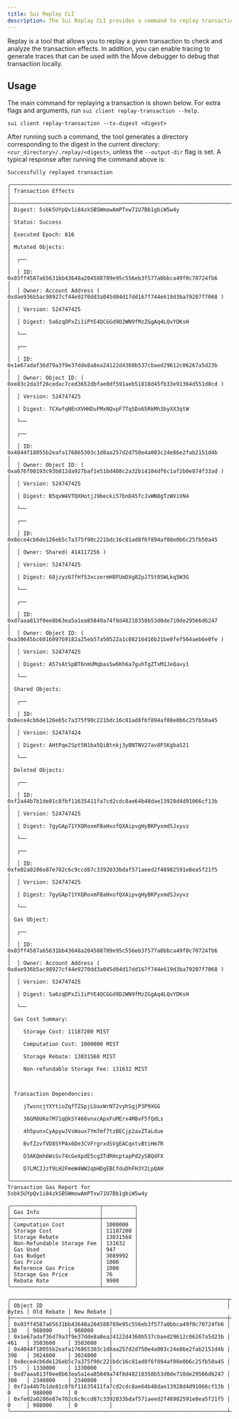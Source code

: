 ```yaml
---
title: Sui Replay CLI
description: The Sui Replay CLI provides a command to replay transactions and generate traces for the Move debugger.
---
```


Replay is a tool that allows you to replay a given transaction to check and analyze the transaction effects. In addition, you can enable tracing to generate traces that can be used
with the Move debugger to debug that transaction locally.

## Usage 
The main command for replaying a transaction is shown below. For extra flags and arguments, run `sui client replay-transaction --help`.

```
sui client replay-transaction --tx-digest <digest>
```

After running such a command, the tool generates a directory corresponding to the digest in the current directory: `<cur_directory>/.replay/<digest>`, unless the `--output-dir` flag is set.
A typical response after running the command above is:
```
Successfully replayed transaction

╭───────────────────────────────────────────────────────────────────────────────────────────────────╮
│ Transaction Effects                                                                               │
├───────────────────────────────────────────────────────────────────────────────────────────────────┤
│ Digest: 5sbk5UYpQv1i84zkSBSWmowAmPTxw71U7Bb1gbiW5w4y                                              │
│ Status: Success                                                                                   │
│ Executed Epoch: 816                                                                               │
│ Mutated Objects:                                                                                  │
│  ┌──                                                                                              │
│  │ ID: 0x03ff4587a65631bb43648a204588789e95c556eb3f577a0bbca49f0c70724fb6                         │
│  │ Owner: Account Address ( 0xdae936b5ac98927cf44e9270dd3a045d04d17dd167f744e619d3ba79207f7068 )  │
│  │ Version: 524747425                                                                             │
│  │ Digest: 5a6zqDPxZi1iPYE4QCGGd9D2WN9fMzZGgAq4LQvYDKsH                                           │
│  └──                                                                                              │
│  ┌──                                                                                              │
│  │ ID: 0x1e67adaf36d79a3f9e37dde8a8ea24122d4360b537cbaed29612c06267a5d23b                         │
│  │ Owner: Object ID: ( 0xe83c2da3f26cedac7ced3652dbfae0df591aeb51818d45fb33e91364d551d0cd )       │
│  │ Version: 524747425                                                                             │
│  │ Digest: 7CXwfqNEnXVHHDuFMxNQvpF7TqSDo65RkMh3byXX3qtW                                           │
│  └──                                                                                              │
│  ┌──                                                                                              │
│  │ ID: 0x4044f18055b2eafa176865303c1d8aa257d2d750e4a003c24e86e2fab2151d4b                         │
│  │ Owner: Object ID: ( 0xa676f00193c93b812da927baf1e51bd408c2a32b14104df6c1af2b0e874f33ad )       │
│  │ Version: 524747425                                                                             │
│  │ Digest: B5qvW4VTQXHotjJ9becki57bnD45fcJvWN8gTzWViVN4                                           │
│  └──                                                                                              │
│  ┌──                                                                                              │
│  │ ID: 0x8ece4cb6de126eb5c7a375f90c221bdc16c81ad8f6f894af08e0b6c25fb50a45                         │
│  │ Owner: Shared( 414117256 )                                                                     │
│  │ Version: 524747425                                                                             │
│  │ Digest: 68jzyz67fHfS3xczermH8FUmDXg82pJ75t8SWLkq5W3G                                           │
│  └──                                                                                              │
│  ┌──                                                                                              │
│  │ ID: 0xd7aaa813f0ee8b63ea5a1ea85849a74f8d48210358b53d0de710de29566d6247                         │
│  │ Owner: Object ID: ( 0xa30645bc6016097b9182a25eb57a50522a1c08216416b21be8fef564aeb6e0fe )       │
│  │ Version: 524747425                                                                             │
│  │ Digest: A57sAtSpBT6nmUMqbas5w6Kh6a7guhTgZTxM1JeQavy1                                           │
│  └──                                                                                              │
│ Shared Objects:                                                                                   │
│  ┌──                                                                                              │
│  │ ID: 0x8ece4cb6de126eb5c7a375f90c221bdc16c81ad8f6f894af08e0b6c25fb50a45                         │
│  │ Version: 524747424                                                                             │
│  │ Digest: AHtPqe2Spt5N1ba5QiBtnkj3yBNTNV27av8FSKgbaS21                                           │
│  └──                                                                                              │
│ Deleted Objects:                                                                                  │
│  ┌──                                                                                              │
│  │ ID: 0xf2a44b7b1de81c8fbf11635411fa7cd2cdc8ae64b48dae13928d4d91066cf13b                         │
│  │ Version: 524747425                                                                             │
│  │ Digest: 7gyGAp71YXQRoxmFBaHxofQXAipvgHyBKPyxmdSJxyvz                                           │
│  └──                                                                                              │
│  ┌──                                                                                              │
│  │ ID: 0xfe02a0286e87e702c6c9ccd87c3392033bdaf571aeed2f48982591e8ea5f21f5                         │
│  │ Version: 524747425                                                                             │
│  │ Digest: 7gyGAp71YXQRoxmFBaHxofQXAipvgHyBKPyxmdSJxyvz                                           │
│  └──                                                                                              │
│ Gas Object:                                                                                       │
│  ┌──                                                                                              │
│  │ ID: 0x03ff4587a65631bb43648a204588789e95c556eb3f577a0bbca49f0c70724fb6                         │
│  │ Owner: Account Address ( 0xdae936b5ac98927cf44e9270dd3a045d04d17dd167f744e619d3ba79207f7068 )  │
│  │ Version: 524747425                                                                             │
│  │ Digest: 5a6zqDPxZi1iPYE4QCGGd9D2WN9fMzZGgAq4LQvYDKsH                                           │
│  └──                                                                                              │
│ Gas Cost Summary:                                                                                 │
│    Storage Cost: 11187200 MIST                                                                    │
│    Computation Cost: 1000000 MIST                                                                 │
│    Storage Rebate: 13031568 MIST                                                                  │
│    Non-refundable Storage Fee: 131632 MIST                                                        │
│                                                                                                   │
│ Transaction Dependencies:                                                                         │
│    jTwsncjYXYtioZqfTZSpjLUaxWrNT2vyhSgjP3P9XGG                                                    │
│    36GM8UKe7M71qQkSY468vnxcApxFuMErx4M8vF5fQdLs                                                   │
│    4h5punxCyApywJVsWaux7Ym7mf7tzBECjp2avZTaLdue                                                   │
│    BvfZzvfVD8SYPAx6De3CVFrgrxdSVgEACqxtvBtiHm7R                                                   │
│    D3AKQmh6WsSv74cGeXpdE5cg3TdRHcptapPd2ySBQdFX                                                   │
│    D7LMC2Jzf9LH2FmeW4WW2qbHDgEBCfduDhFH3Y2LpQAH                                                   │
╰───────────────────────────────────────────────────────────────────────────────────────────────────╯
Transaction Gas Report for 5sbk5UYpQv1i84zkSBSWmowAmPTxw71U7Bb1gbiW5w4y

╭────────────────────────────┬──────────╮
│ Gas Info                   │          │
├────────────────────────────┼──────────┤
│ Computation Cost           │ 1000000  │
│ Storage Cost               │ 11187200 │
│ Storage Rebate             │ 13031568 │
│ Non-Refundable Storage Fee │ 131632   │
│ Gas Used                   │ 947      │
│ Gas Budget                 │ 3089992  │
│ Gas Price                  │ 1000     │
│ Reference Gas Price        │ 1000     │
│ Storage Gas Price          │ 76       │
│ Rebate Rate                │ 9900     │
╰────────────────────────────┴──────────╯

╭────────────────────────────────────────────────────────────────────┬───────┬────────────┬────────────╮
│ Object ID                                                          │ Bytes │ Old Rebate │ New Rebate │
├────────────────────────────────────────────────────────────────────┼───────┼────────────┼────────────┤
│ 0x03ff4587a65631bb43648a204588789e95c556eb3f577a0bbca49f0c70724fb6 │ 130   │ 988000     │ 988000     │
│ 0x1e67adaf36d79a3f9e37dde8a8ea24122d4360b537cbaed29612c06267a5d23b │ 461   │ 3503600    │ 3503600    │
│ 0x4044f18055b2eafa176865303c1d8aa257d2d750e4a003c24e86e2fab2151d4b │ 398   │ 3024800    │ 3024800    │
│ 0x8ece4cb6de126eb5c7a375f90c221bdc16c81ad8f6f894af08e0b6c25fb50a45 │ 175   │ 1330000    │ 1330000    │
│ 0xd7aaa813f0ee8b63ea5a1ea85849a74f8d48210358b53d0de710de29566d6247 │ 308   │ 2340800    │ 2340800    │
│ 0xf2a44b7b1de81c8fbf11635411fa7cd2cdc8ae64b48dae13928d4d91066cf13b │ 0     │ 988000     │ 0          │
│ 0xfe02a0286e87e702c6c9ccd87c3392033bdaf571aeed2f48982591e8ea5f21f5 │ 0     │ 988000     │ 0          │
╰────────────────────────────────────────────────────────────────────┴───────┴────────────┴────────────╯
````

